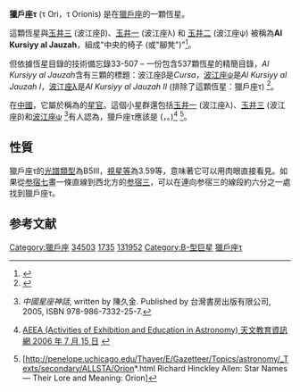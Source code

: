 {{Starbox begin
| name = 獵戶座τ
}}
{{Starbox observe
| epoch = [[J2000.0|J2000.0]]
| constell = [[獵戶座|獵戶座]]<ref name=SIMBAD>{{cite web
 | url=http://simbad.u-strasbg.fr/simbad/sim-id?Ident=HR+1735
 | title=Pulsating variable Star
 | publisher=Centre de Données astronomiques de Strasbourg
 | work=SIMBAD
 | accessdate=2012-07-13
 | archive-date=2020-10-30
 | archive-url=https://web.archive.org/web/20201030201718/http://simbad.u-strasbg.fr/simbad/sim-id?Ident=HR+1735
 | dead-url=no
 }}</ref><ref name=DATA>{{cite web
 | url=http://vizier.u-strasbg.fr/viz-bin/VizieR-5?-out.add=.&-source=5050&-corr=PK=HR&-out.max=9999&HR=1735
 | title=VizieR Detailed Page
 | accessdate=2012-07-13
 | archive-date=2019-06-06
 | archive-url=https://web.archive.org/web/20190606123737/http://vizier.u-strasbg.fr/viz-bin/VizieR-5?-out.add=.&-source=5050&-corr=PK=HR&-out.max=9999&HR=1735
 | dead-url=no
 }}</ref>
| 星官 = 
|ra={{RA|05|17|08.28}}
|dec={{Dec|-06|50|39.8}}
|appmag_v=3.59
}}
{{Starbox character
| class = B5III<ref name=SIMBAD /><ref name=DATA />
| b-v = -0.11<ref name=SIMBAD /><ref name=DATA />
| u-b = -0.47<ref name=SIMBAD /><ref name=DATA />
| r-i = -0.11<ref name=SIMBAD /><ref name=DATA />
| variable = 
}}
{{Starbox astrometry
| radial_v = -0.47
| prop_mo_ra = 20
|dist_ly=555
}}
{{Starbox catalog
| names =BD-07 1028，[[SAO星表|SAO]] 131952，[[HD星表|HD]] 34503，[[HR星表|HR]] 1735}}
{{Starbox reference |Simbad=HR+1735}}
{{Starbox end}}

'''獵戶座τ''' (τ Ori，τ Orionis) 是在[[獵戶座|獵戶座]]的一顆恆星。

這顆恆星與[[玉井三|玉井三]] (波江座β)、[[玉井一|玉井一]] (波江座λ) 和 [[玉井二|玉井二]] (波江座ψ) 被稱為'''Al Kursiyy al Jauzah'''，組成"中央的椅子 (或"腳凳")"<ref>{{cite book
 | last=Allen | first=R. H. | year=1963
 | authorlink=Richard Hinckley Allen
 | title=Star Names: Their Lore and Meaning
 | url=http://penelope.uchicago.edu/Thayer/E/Gazetteer/Topics/astronomy/_Texts/secondary/ALLSTA/Eridanus*.html
 | accessdate=2010-12-12 | edition=Reprint
 | publisher=Dover Publications Inc
 | location=New York, NY | isbn=0-486-21079-0 | page=218}}</ref>。

但依據恆星目錄的技術備忘錄33-507 – 一份包含537顆恆星的精簡目錄，''Al Kursiyy al Jauzah''含有三顆的標題：波江座β是''Cursa''，[[玉井二|波江座ψ]]是''Al Kursiyy al Jauzah I''，[[玉井一|波江座λ]]是''Al Kursiyy al Jauzah II'' (排除了這顆恆星：獵戶座τ) <ref>{{Cite web |url=http://ntrs.nasa.gov/archive/nasa/casi.ntrs.nasa.gov/19720005197_1972005197.pdf |title=Jack W. Rhoads - ''Technical Memorandum 33-507-A Reduced Star Catalog Containing 537 Named Stars'', Jet Propulsion Laboratory, California Institute of Technology; November 15, 1971 |accessdate=2012-12-30 |archive-date=2013-10-29 |archive-url=https://web.archive.org/web/20131029194437/http://ntrs.nasa.gov/archive/nasa/casi.ntrs.nasa.gov/19720005197_1972005197.pdf |dead-url=no }}</ref>。

在[[中國|中國]]，它屬於稱為{{lang|zh|玉井}}的[[星官|星官]]。這個小星群還包括[[玉井一|玉井一]] (波江座λ)、[[玉井三|玉井三]] (波江座β)和[[玉井二|波江座ψ]] <ref>{{zh icon}} ''中國星座神話'', written by 陳久金. Published by 台灣書房出版有限公司, 2005, ISBN 978-986-7332-25-7.</ref>有人認為，獵戶座τ應該是{{lang|zh|玉井四}} ({{lang|zh-Latn|Yù Jǐng sì}}，{{lang-en|the Fourth Star of Jade Well}}。)<ref>{{zh icon}} [http://aeea.nmns.edu.tw/2006/0607/ap060715.html AEEA (Activities of Exhibition and Education in Astronomy) 天文教育資訊網 2006 年 7 月 15 日] {{Wayback|url=http://aeea.nmns.edu.tw/2006/0607/ap060715.html |date=20110716123306 }}</ref> <ref>[http://penelope.uchicago.edu/Thayer/E/Gazetteer/Topics/astronomy/_Texts/secondary/ALLSTA/Orion*.html Richard Hinckley Allen: Star Names — Their Lore and Meaning: Orion]</ref>。

== 性質 ==

獵戶座τ的[[恆星分類|光譜類型]]為B5III，[[視星等|視星等]]為3.59等，意味著它可以用肉眼直接看見。如果從[[参宿七|参宿七]]畫一條直線到西北方的[[参宿三|参宿三]]，可以在連向参宿三的線段約六分之一處找到獵戶座τ。

== 参考文献 ==
{{reflist}}

{{獵戶座恒星}}
[[Category:獵戶座|Category:獵戶座]]
[[Category:HD和HDE天體|34503]]
[[Category:HR天體|1735]]
[[Category:SAO天體|131952]]
[[Category:B-型巨星|Category:B-型巨星]]
[[Category:拜耳天體|獵戶座τ]]